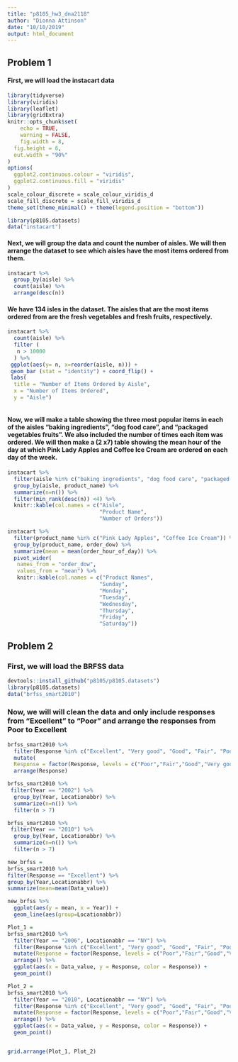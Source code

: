 ```yaml
---
title: "p8105_hw3_dna2118"
author: "Dionna Attinson"
date: "10/10/2019"
output: html_document
---
```

## Problem 1

#### First, we will load the instacart data

```r
library(tidyverse)
library(viridis)
library(leaflet)
library(gridExtra)
knitr::opts_chunk$set(
	echo = TRUE,
	warning = FALSE,
	fig.width = 8, 
  fig.height = 6,
  out.width = "90%"
)
options(
  ggplot2.continuous.colour = "viridis",
  ggplot2.continuous.fill = "viridis"
)
scale_colour_discrete = scale_colour_viridis_d
scale_fill_discrete = scale_fill_viridis_d
theme_set(theme_minimal() + theme(legend.position = "bottom"))
```

```r
library(p8105.datasets)
data("instacart")
```
#### Next, we will group the data and count the number of aisles. We will then arrange the dataset to see which aisles have the most items ordered from them.
```r
instacart %>% 
  group_by(aisle) %>% 
  count(aisle) %>% 
  arrange(desc(n))
```
#### We have 134 isles in the dataset. The aisles that are the most items ordered from are the fresh vegetables and fresh fruits, respectively.

```r
instacart %>% 
  count(aisle) %>%
  filter (
   n > 10000
  ) %>%
 ggplot(aes(y= n, x=reorder(aisle, n))) +
 geom_bar (stat = "identity") + coord_flip() +
 labs(
  title = "Number of Items Ordered by Aisle",
  x = "Number of Items Ordered",
  y = "Aisle") 
```
```r
```
#### Now, we will make a table showing the three most popular items in each of the aisles “baking ingredients”, “dog food care”, and “packaged vegetables fruits”. We also included the number of times each item was ordered. We will then make a (2 x7) table showing the mean hour of the day at which Pink Lady Apples and Coffee Ice Cream are ordered on each day of the week.
```r
instacart %>% 
  filter(aisle %in% c("baking ingredients", "dog food care", "packaged vegetables fruits")) %>%
  group_by(aisle, product_name) %>% 
  summarize(n=n()) %>%
  filter(min_rank(desc(n)) <4) %>% 
  knitr::kable(col.names = c("Aisle",
                             "Product Name", 
                             "Number of Orders"))
```

```r
instacart %>% 
  filter(product_name %in% c("Pink Lady Apples", "Coffee Ice Cream")) %>%
  group_by(product_name, order_dow) %>% 
  summarize(mean = mean(order_hour_of_day)) %>% 
  pivot_wider(
   names_from = "order_dow", 
   values_from = "mean") %>% 
   knitr::kable(col.names = c("Product Names",
                             "Sunday",
                             "Monday",
                             "Tuesday", 
                             "Wednesday",
                             "Thursday",
                             "Friday",
                             "Saturday"))
```
## Problem 2 
### First, we will load the BRFSS data
```r
devtools::install_github("p8105/p8105.datasets")
library(p8105.datasets)
data("brfss_smart2010")
```
### Now, we will will clean the data and only include responses from "Excellent" to "Poor" and arrange the responses from Poor to Excellent
```r
brfss_smart2010 %>%
  filter(Response %in% c("Excellent", "Very good", "Good", "Fair", "Poor")) %>% 
  mutate(
  Response = factor(Response, levels = c("Poor","Fair","Good","Very good","Excellent"))) %>% 
  arrange(Response)
```

```r
brfss_smart2010 %>% 
 filter(Year == "2002") %>% 
  group_by(Year, Locationabbr) %>% 
  summarize(n=n()) %>% 
  filter(n > 7)
```

```r
brfss_smart2010 %>% 
 filter(Year == "2010") %>% 
  group_by(Year, Locationabbr) %>% 
  summarize(n=n()) %>% 
  filter(n > 7)
```

```r
new_brfss =
brfss_smart2010 %>% 
filter(Response == "Excellent") %>% 
group_by(Year,Locationabbr) %>% 
summarize(mean=mean(Data_value))
```

```r
new_brfss %>% 
  ggplot(aes(y = mean, x = Year)) +
  geom_line(aes(group=Locationabbr))
```

```r
Plot_1 = 
brfss_smart2010 %>% 
  filter(Year == "2006", Locationabbr == "NY") %>% 
  filter(Response %in% c("Excellent", "Very good", "Good", "Fair", "Poor")) %>% 
  mutate(Response = factor(Response, levels = c("Poor","Fair","Good","Very good","Excellent"))) %>%
  arrange() %>% 
  ggplot(aes(x = Data_value, y = Response, color = Response)) + 
  geom_point()  

Plot_2 = 
brfss_smart2010 %>% 
  filter(Year == "2010", Locationabbr == "NY") %>% 
  filter(Response %in% c("Excellent", "Very good", "Good", "Fair", "Poor")) %>% 
  mutate(Response = factor(Response, levels = c("Poor","Fair","Good","Very good","Excellent"))) %>%
  arrange() %>% 
  ggplot(aes(x = Data_value, y = Response, color = Response)) + 
  geom_point()  


grid.arrange(Plot_1, Plot_2)
```